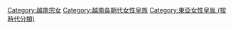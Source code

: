 [[Category:越南宗女|Category:越南宗女]]
[[Category:越南各朝代女性皇族|Category:越南各朝代女性皇族]]
[[Category:東亞女性皇胤_(按時代分類)|Category:東亞女性皇胤 (按時代分類)]]